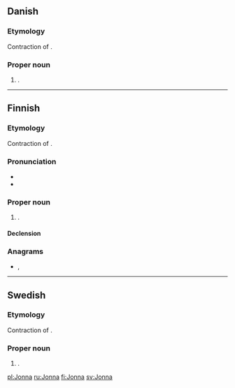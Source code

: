==Danish==

===Etymology===
Contraction of {{m|da|Johanna}}.

===Proper noun===
{{head|da|proper noun|g=c}}

# {{given name|female|lang=da}}.

----

==Finnish==

===Etymology===
Contraction of {{m|fi|Johanna}}.

===Pronunciation===
* {{IPA|lang=fi|[ˈjonːɑ]}}
* {{hyphenation|Jon|na|lang=fi}}

===Proper noun===
{{fi-proper noun}}

# {{given name|female|lang=fi}}.

====Declension====
{{fi-decl-koira|Jonn|||a}}

===Anagrams===
* {{l|fi|janon}}, {{l|fi|nojan}}

----

==Swedish==

===Etymology===
Contraction of {{m|sv|Johanna}}.

===Proper noun===
{{head|sv|proper noun|g=c}}

# {{given name|female|lang=sv}}.

[[pl:Jonna]]
[[ru:Jonna]]
[[fi:Jonna]]
[[sv:Jonna]]